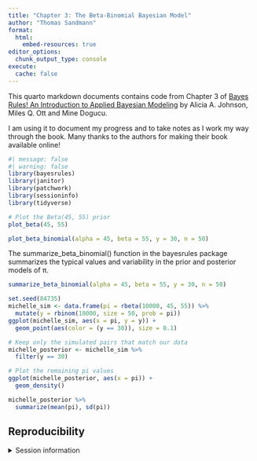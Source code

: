 ```yaml
---
title: "Chapter 3: The Beta-Binomial Bayesian Model"
author: "Thomas Sandmann"
format:
  html:
    embed-resources: true
editor_options: 
  chunk_output_type: console
execute: 
  cache: false
---
```


This quarto markdown documents contains code from Chapter 3 of
[Bayes Rules! An Introduction to Applied Bayesian Modeling](https://www.bayesrulesbook.com/chapter-2#building-a-bayesian-model-for-events)
by Alicia A. Johnson, Miles Q. Ott and Mine Dogucu.

I am using it to document my progress and to take notes as I work my way through
the book. Many thanks to the authors for making their book available online!

```r
#| message: false
#| warning: false
library(bayesrules)
library(janitor)
library(patchwork)
library(sessioninfo)
library(tidyverse)
```

```r
# Plot the Beta(45, 55) prior
plot_beta(45, 55)
```

```r
plot_beta_binomial(alpha = 45, beta = 55, y = 30, n = 50)
```

The summarize_beta_binomial() function in the bayesrules package summarizes the typical values and variability in the prior and posterior models of π.

```r
summarize_beta_binomial(alpha = 45, beta = 55, y = 30, n = 50)
```

```r
set.seed(84735)
michelle_sim <- data.frame(pi = rbeta(10000, 45, 55)) %>% 
  mutate(y = rbinom(10000, size = 50, prob = pi))
ggplot(michelle_sim, aes(x = pi, y = y)) + 
  geom_point(aes(color = (y == 30)), size = 0.1)
```

```r
# Keep only the simulated pairs that match our data
michelle_posterior <- michelle_sim %>% 
  filter(y == 30)

# Plot the remaining pi values
ggplot(michelle_posterior, aes(x = pi)) + 
  geom_density()
```

```r
michelle_posterior %>% 
  summarize(mean(pi), sd(pi))
```

## Reproducibility

<details>
<summary>
Session information
</summary>

```r
sessionInfo()
```

</details>